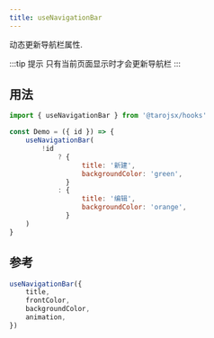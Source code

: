 ```yaml
---
title: useNavigationBar
---
```


动态更新导航栏属性.

:::tip 提示
只有当前页面显示时才会更新导航栏
:::

## 用法

```jsx
import { useNavigationBar } from '@tarojsx/hooks'

const Demo = ({ id }) => {
    useNavigationBar(
        !id
            ? {
                  title: '新建',
                  backgroundColor: 'green',
              }
            : {
                  title: '编辑',
                  backgroundColor: 'orange',
              }
    )
}
```

## 参考

```ts
useNavigationBar({
    title,
    frontColor,
    backgroundColor,
    animation,
})
```
